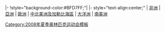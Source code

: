 <noinclude>{{fb start}}</noinclude>
|-
!style="background-color:#BFD7FF;"|{{Tnavbar-header|[[2008年夏季奧林匹克運動會足球比賽|2008年奧運男子足球]][[2008年夏季奧運會男子足球比賽外圍賽|外圍賽]]|2008年夏季奧運會男子足球比賽外圍賽}}
{{fb inner start}}
|- style="text-align:center;"
|
[[2008年夏季奧運會男子足球比賽外圍賽 (非洲區)|非洲]]&nbsp;| [[2008年夏季奧運會男子足球比賽外圍賽 (亞洲區)|亞洲]]&nbsp;| [[2008年夏季奧運會男子足球比賽外圍賽 (歐洲區)|歐洲]]&nbsp;| [[2008年夏季奧運會男子足球比賽外圍賽 (中北美洲及加勒比海區)|中北美洲及加勒比海區]]&nbsp;| [[2008年夏季奧運會男子足球比賽外圍賽 (大洋洲區)|大洋洲]]&nbsp;| [[2008年夏季奧運會男子足球比賽外圍賽 (南美洲區)|南美洲]]
{{fb inner end}}<noinclude>
{{fb end}}
{{using fb}}</noinclude><noinclude>[[Category:2008年夏季奥林匹克运动会模板‎]]</noinclude>